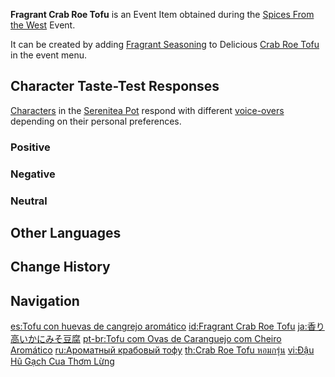 {{Item Infobox
|id           = 101743
|image        = Item Fragrant Crab Roe Tofu.png
|type         = Consumables
|group2       = Event Items
|invCategory  = Precious Items
|group        = Fragrant Dishes
|quality      = 2
|description  = A delicious dish with some extra seasoning! It gives off a titillating aroma... But whose tastes will this dish suit? Invite your friends, invite your pals &mdash; get them to try this new dish!
|source1      = [[Spices From the West]] Event
|event        = Spices From the West
|related_item = Crab Roe Tofu
|related_type = Variant
}}
'''Fragrant Crab Roe Tofu''' is an Event Item obtained during the [[Spices From the West]] Event.

It can be created by adding [[Fragrant Seasoning]] to Delicious [[Crab Roe Tofu]] in the event menu.

==Character Taste-Test Responses==
[[Characters]] in the [[Serenitea Pot]] respond with different [[Spices From the West/Voice-Overs|voice-overs]] depending on their personal preferences.

===Positive===
{{Card List|Kamisato Ayato,Keqing,Ningguang,Xingqiu,Yae Miko,Yanfei}}

===Negative===
{{Card List|Arataki Itto,Beidou,Ganyu,Kaeya,Venti}}

===Neutral===
{{Card List|Albedo,Amber,Barbara,Bennett,Chongyun,Diluc,Diona,Eula,Fischl,Gorou,Hu Tao,Jean,Kaedehara Kazuha,Kamisato Ayaka,Klee,Kujou Sara,Lisa,Mona,Noelle,Qiqi,Raiden Shogun,Razor,Rosaria,Sangonomiya Kokomi,Sayu,Shenhe,Sucrose,Tartaglia,Thoma,Xiangling,Xiao,Xinyan,Yelan,Yoimiya,Yun Jin,Zhongli}}

==Other Languages==
{{Other Languages
|default_hidden = 1
|en      = Fragrant Crab Roe Tofu
|zhs     = 香气四溢的蟹黄豆腐
|zhs_rm  = Xiāngqìsìyì de Xièhuáng Dòufu
|zht     = 香氣四溢的蟹黃豆腐
|zht_rm  = Xiāngqìsìyì de Xièhuáng Dòufu
|ja      = 香り高いかにみそ豆腐
|ja_rm   = Kaoritakai Kanimiso Toufu
|ko      = 향기로운 꽃게알 두부
|es      = Tofu con huevas de cangrejo aromático
|fr      = Crabe au tofu (parfumé)
|ru      = Ароматный крабовый тофу
|th      = Crab Roe Tofu หอมกรุ่น
|th_rm   = Crab Roe Tofu Hom Krun
|vi      = Đậu Hũ Gạch Cua Thơm Lừng
|de      = Duftender Krebsrogentofu
|id      = Fragrant Crab Roe Tofu
|pt      = Tofu com Ovas de Caranguejo com Cheiro Aromático
}}

==Change History==
{{Change History|2.6}}

==Navigation==
{{Precious Navbox|Item}}

[[es:Tofu con huevas de cangrejo aromático]]
[[id:Fragrant Crab Roe Tofu]]
[[ja:香り高いかにみそ豆腐]]
[[pt-br:Tofu com Ovas de Caranguejo com Cheiro Aromático]]
[[ru:Ароматный крабовый тофу]]
[[th:Crab Roe Tofu หอมกรุ่น]]
[[vi:Đậu Hũ Gạch Cua Thơm Lừng]]